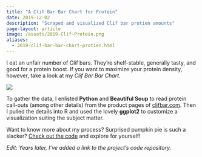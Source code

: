 ```yaml
---
title: "A Clif Bar Bar Chart for Protein"
date: 2019-12-02
description: "Scraped and visualized Clif bar protien amounts"
page-layout: article
image: /assets/2019-Clif-Protein.png
aliases: 
  - 2019-clif-bar-bar-chart-protien.html
---
```


I eat an unfair number of Clif bars. They're shelf-stable, generally tasty, and good for a protein boost. If you want to maximize your protein density, however, take a look at my *Clif Bar Bar Chart*.

![](/assets/2019-Clif-Protein.png)

To gather the data, I enlisted **Python** and **Beautiful Soup** to read protein call-outs (among other details) from the product pages of [clifbar.com](https://www.clifbar.com/). Then I pulled the details into R and used the lovely **ggplot2** to customize a visualization suiting the subject matter.

Want to know more about my process? Surprised pumpkin pie is such a slacker? [Check out the code](https://github.com/kevinathom/clif-bar-stats) and explore for yourself!

*Edit: Years later, I've added a link to the project's code repository.*
